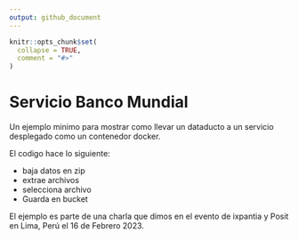 ```yaml
---
output: github_document
---
```


<!-- README.md is generated from README.Rmd. Please edit that file -->

```r
knitr::opts_chunk$set(
  collapse = TRUE,
  comment = "#>"
)
```

# Servicio Banco Mundial

<!-- badges: start -->
<!-- badges: end -->

Un ejemplo minimo para mostrar como llevar un dataducto a un servicio desplegado como un contenedor docker. 

El codigo hace lo siguiente:

 - baja datos en zip
 - extrae archivos
 - selecciona archivo
 - Guarda en bucket

El ejemplo es parte de una charla que dimos en el evento de ixpantia y Posit en Lima, Perú el 16 de Febrero 2023.